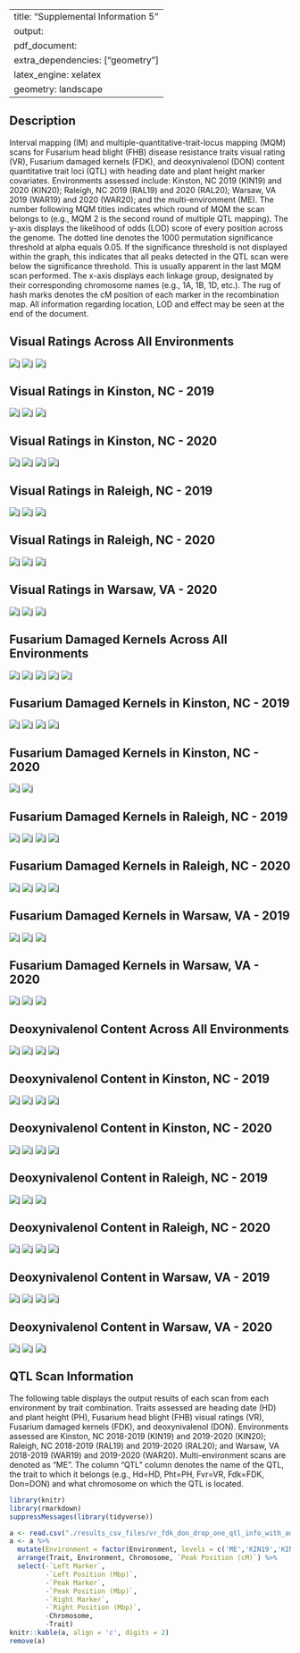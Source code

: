 
---
title: "Supplemental Information 5"
output: 
  pdf_document:
    extra_dependencies: ["geometry"]
    latex_engine: xelatex
geometry: landscape
---

## Description

Interval mapping (IM) and multiple-quantitative-trait-locus mapping (MQM) scans for Fusarium head blight (FHB) disease resistance traits visual rating (VR), Fusarium damaged kernels (FDK), and deoxynivalenol (DON) content quantitative trait loci (QTL) with heading date and plant height marker covariates. Environments assessed include: Kinston, NC 2019 (KIN19) and 2020 (KIN20); Raleigh, NC 2019 (RAL19) and 2020 (RAL20); Warsaw, VA 2019 (WAR19) and 2020 (WAR20); and the multi-environment (ME). The number following MQM titles indicates which round of MQM the scan belongs to (e.g., MQM 2 is the second round of multiple QTL mapping). The y-axis displays the likelihood of odds (LOD) score of every position across the genome. The dotted line denotes the 1000 permutation significance threshold at alpha equals 0.05. If the significance threshold is not displayed within the graph, this indicates that all peaks detected in the QTL scan were below the significance threshold. This is usually apparent in the last MQM scan performed. The x-axis displays each linkage group, designated by their corresponding chromosome names (e.g., 1A, 1B, 1D, etc.). The rug of hash marks denotes the cM position of each marker in the recombination map. All information regarding location, LOD and effect may be seen at the end of the document.

\pagebreak




## Visual Ratings Across All Environments
![j](\./results_images/Scan_IM_VR_ME_With_Adjustment.jpg)
![j](\./results_images/Scan_MQM1_VR_ME_With_Adjustment.jpg)
![j](\./results_images/Scan_MQM2_VR_ME_With_Adjustment.jpg)
\pagebreak


## Visual Ratings in Kinston, NC - 2019
![j](\./results_images/Scan_IM_VR_KIN19_With_Adjustment.jpg)
![j](\./results_images/Scan_MQM1_VR_KIN19_With_Adjustment.jpg)
![j](\./results_images/Scan_MQM2_VR_KIN19_With_Adjustment.jpg)
\pagebreak


## Visual Ratings in Kinston, NC - 2020
![j](\./results_images/Scan_IM_VR_KIN20_With_Adjustment.jpg)
![j](\./results_images/Scan_MQM1_VR_KIN20_With_Adjustment.jpg)
![j](\./results_images/Scan_MQM2_VR_KIN20_With_Adjustment.jpg)
![j](\./results_images/Scan_MQM3_VR_KIN20_With_Adjustment.jpg)
\pagebreak


## Visual Ratings in Raleigh, NC - 2019
![j](\./results_images/Scan_IM_VR_RAL19_With_Adjustment.jpg)
![j](\./results_images/Scan_MQM1_VR_RAL19_With_Adjustment.jpg)
![j](\./results_images/Scan_MQM2_VR_RAL19_With_Adjustment.jpg)
\pagebreak


## Visual Ratings in Raleigh, NC - 2020
![j](\./results_images/Scan_IM_VR_RAL20_With_Adjustment.jpg)
![j](\./results_images/Scan_MQM1_VR_RAL20_With_Adjustment.jpg)
![j](\./results_images/Scan_MQM2_VR_RAL20_With_Adjustment.jpg)
\pagebreak


## Visual Ratings in Warsaw, VA - 2020
![j](\./results_images/Scan_IM_VR_WAR20_With_Adjustment.jpg)
![j](\./results_images/Scan_MQM1_VR_WAR20_With_Adjustment.jpg)
![j](\./results_images/Scan_MQM2_VR_WAR20_With_Adjustment.jpg)
\pagebreak


## Fusarium Damaged Kernels Across All Environments
![j](\./results_images/Scan_IM_FDK_ME_With_Adjustment.jpg)
![j](\./results_images/Scan_MQM1_FDK_ME_With_Adjustment.jpg)
![j](\./results_images/Scan_MQM2_FDK_ME_With_Adjustment.jpg)
![j](\./results_images/Scan_MQM3_FDK_ME_With_Adjustment.jpg)
![j](\./results_images/Scan_MQM4_FDK_ME_With_Adjustment.jpg)
\pagebreak


## Fusarium Damaged Kernels in Kinston, NC - 2019
![j](\./results_images/Scan_IM_FDK_KIN19_With_Adjustment.jpg)
![j](\./results_images/Scan_MQM1_FDK_KIN19_With_Adjustment.jpg)
![j](\./results_images/Scan_MQM2_FDK_KIN19_With_Adjustment.jpg)
![j](\./results_images/Scan_MQM3_FDK_KIN19_With_Adjustment.jpg)
\pagebreak


## Fusarium Damaged Kernels in Kinston, NC - 2020
![j](\./results_images/Scan_IM_FDK_KIN20_With_Adjustment.jpg)
![j](\./results_images/Scan_MQM1_FDK_KIN20_With_Adjustment.jpg)
\pagebreak


## Fusarium Damaged Kernels in Raleigh, NC - 2019
![j](\./results_images/Scan_IM_FDK_RAL19_With_Adjustment.jpg)
![j](\./results_images/Scan_MQM1_FDK_RAL19_With_Adjustment.jpg)
![j](\./results_images/Scan_MQM2_FDK_RAL19_With_Adjustment.jpg)
![j](\./results_images/Scan_MQM3_FDK_RAL19_With_Adjustment.jpg)
\pagebreak


## Fusarium Damaged Kernels in Raleigh, NC - 2020
![j](\./results_images/Scan_IM_FDK_RAL20_With_Adjustment.jpg)
![j](\./results_images/Scan_MQM1_FDK_RAL20_With_Adjustment.jpg)
![j](\./results_images/Scan_MQM2_FDK_RAL20_With_Adjustment.jpg)
![j](\./results_images/Scan_MQM3_FDK_RAL20_With_Adjustment.jpg)
\pagebreak


## Fusarium Damaged Kernels in Warsaw, VA - 2019
![j](\./results_images/Scan_IM_FDK_WAR19_With_Adjustment.jpg)
![j](\./results_images/Scan_MQM1_FDK_WAR19_With_Adjustment.jpg)
![j](\./results_images/Scan_MQM2_FDK_WAR19_With_Adjustment.jpg)
\pagebreak


## Fusarium Damaged Kernels in Warsaw, VA - 2020
![j](\./results_images/Scan_IM_FDK_WAR20_With_Adjustment.jpg)
![j](\./results_images/Scan_MQM1_FDK_WAR20_With_Adjustment.jpg)
![j](\./results_images/Scan_MQM2_FDK_WAR20_With_Adjustment.jpg)
\pagebreak


## Deoxynivalenol Content Across All Environments
![j](\./results_images/Scan_IM_DON_ME_With_Adjustment.jpg)
![j](\./results_images/Scan_MQM1_DON_ME_With_Adjustment.jpg)
![j](\./results_images/Scan_MQM2_DON_ME_With_Adjustment.jpg)
![j](\./results_images/Scan_MQM3_DON_ME_With_Adjustment.jpg)
\pagebreak


## Deoxynivalenol Content in Kinston, NC - 2019
![j](\./results_images/Scan_IM_DON_KIN19_With_Adjustment.jpg)
![j](\./results_images/Scan_MQM1_DON_KIN19_With_Adjustment.jpg)
![j](\./results_images/Scan_MQM2_DON_KIN19_With_Adjustment.jpg)
![j](\./results_images/Scan_MQM3_DON_KIN19_With_Adjustment.jpg)
\pagebreak


## Deoxynivalenol Content in Kinston, NC - 2020
![j](\./results_images/Scan_IM_DON_KIN20_With_Adjustment.jpg)
![j](\./results_images/Scan_MQM1_DON_KIN20_With_Adjustment.jpg)
![j](\./results_images/Scan_MQM2_DON_KIN20_With_Adjustment.jpg)
![j](\./results_images/Scan_MQM3_DON_KIN20_With_Adjustment.jpg)
\pagebreak


## Deoxynivalenol Content in Raleigh, NC - 2019
![j](\./results_images/Scan_IM_DON_RAL19_With_Adjustment.jpg)
![j](\./results_images/Scan_MQM1_DON_RAL19_With_Adjustment.jpg)
![j](\./results_images/Scan_MQM2_DON_RAL19_With_Adjustment.jpg)
\pagebreak


## Deoxynivalenol Content in Raleigh, NC - 2020
![j](\./results_images/Scan_IM_DON_RAL20_With_Adjustment.jpg)
![j](\./results_images/Scan_MQM1_DON_RAL20_With_Adjustment.jpg)
![j](\./results_images/Scan_MQM2_DON_RAL20_With_Adjustment.jpg)
![j](\./results_images/Scan_MQM3_DON_RAL20_With_Adjustment.jpg)
\pagebreak


## Deoxynivalenol Content in Warsaw, VA - 2019
![j](\./results_images/Scan_IM_DON_WAR19_With_Adjustment.jpg)
![j](\./results_images/Scan_MQM1_DON_WAR19_With_Adjustment.jpg)
![j](\./results_images/Scan_MQM2_DON_WAR19_With_Adjustment.jpg)
![j](\./results_images/Scan_MQM3_DON_WAR19_With_Adjustment.jpg)
\pagebreak


## Deoxynivalenol Content in Warsaw, VA - 2020
![j](\./results_images/Scan_IM_DON_WAR20_With_Adjustment.jpg)
![j](\./results_images/Scan_MQM1_DON_WAR20_With_Adjustment.jpg)
![j](\./results_images/Scan_MQM2_DON_WAR20_With_Adjustment.jpg)
\pagebreak

## QTL Scan Information

The following table displays the output results of each scan from each environment by trait combination. Traits assessed are heading date (HD) and plant height (PH), Fusarium head blight (FHB) visual ratings (VR), Fusarium damaged kernels (FDK), and deoxynivalenol (DON). Environments assessed are Kinston, NC 2018-2019 (KIN19) and 2019-2020 (KIN20); Raleigh, NC 2018-2019 (RAL19) and 2019-2020 (RAL20); and Warsaw, VA 2018-2019 (WAR19) and 2019-2020 (WAR20). Multi-environment scans are denoted as "ME". The column "QTL" column denotes the name of the QTL, the trait to which it belongs (e.g., Hd=HD, Pht=PH, Fvr=VR, Fdk=FDK, Don=DON) and what chromosome on which the QTL is located. 

\tiny

```r
library(knitr)
library(rmarkdown)
suppressMessages(library(tidyverse))

a <- read.csv("./results_csv_files/vr_fdk_don_drop_one_qtl_info_with_adjustment_formatted.csv", check.names = FALSE)
a <- a %>% 
  mutate(Environment = factor(Environment, levels = c('ME','KIN19','KIN20','RAL19','RAL20','WAR19','WAR20'))) %>%
  arrange(Trait, Environment, Chromosome, `Peak Position (cM)`) %>% 
  select(-`Left Marker`,
         -`Left Position (Mbp)`,
         -`Peak Marker`, 
         -`Peak Position (Mbp)`,
         -`Right Marker`,
         -`Right Position (Mbp)`,
         -Chromosome,
         -Trait)
knitr::kable(a, align = 'c', digits = 2)
remove(a)
```
